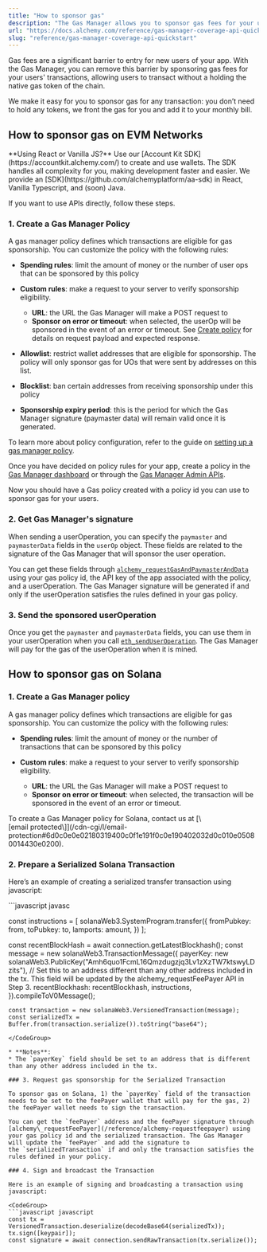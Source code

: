 ```yaml
---
title: "How to sponsor gas"
description: "The Gas Manager allows you to sponsor gas fees for your users on EVM networks and Solana, removing the biggest barrier to entry."
url: "https://docs.alchemy.com/reference/gas-manager-coverage-api-quickstart"
slug: "reference/gas-manager-coverage-api-quickstart"
---
```



Gas fees are a significant barrier to entry for new users of your app. With the Gas Manager, you can remove this barrier by sponsoring gas fees for your users' transactions, allowing users to transact without a holding the native gas token of the chain.

We make it easy for you to sponsor gas for any transaction: you don’t need to hold any tokens, we front the gas for you and add it to your monthly bill.

## How to sponsor gas on EVM Networks

<Info>
  **Using React or Vanilla JS?** Use our [Account Kit SDK](https://accountkit.alchemy.com/) to create and use wallets. The SDK handles all complexity for you, making development faster and easier. We provide an [SDK](https://github.com/alchemyplatform/aa-sdk) in React, Vanilla Typescript, and (soon) Java.
</Info>

If you want to use APIs directly, follow these steps.

### 1. Create a Gas Manager Policy

A gas manager policy defines which transactions are eligible for gas sponsorship. You can customize the policy with the following rules:

* **Spending rules**: limit the amount of money or the number of user ops that can be sponsored by this policy

* **Custom rules**: make a request to your server to verify sponsorship eligibility.

  * **URL**: the URL the Gas Manager will make a POST request to
  * **Sponsor on error or timeout**: when selected, the userOp will be sponsored in the event of an error or timeout. See [Create policy](create-policy) for details on request payload and expected response.

* **Allowlist**: restrict wallet addresses that are eligible for sponsorship. The policy will only sponsor gas for UOs that were sent by addresses on this list.

* **Blocklist**: ban certain addresses from receiving sponsorship under this policy

* **Sponsorship expiry period**: this is the period for which the Gas Manager signature (paymaster data) will remain valid once it is generated.

To learn more about policy configuration, refer to the guide on [setting up a gas manager policy](/docs/setup-a-gas-manager-policy).

Once you have decided on policy rules for your app, create a policy in the [Gas Manager dashboard](https://dashboard.alchemy.com/gas-manager/policy/create/?a=api-docs) or through the [Gas Manager Admin APIs](/reference/create-policy).

Now you should have a Gas policy created with a policy id you can use to sponsor gas for your users.

### 2. Get Gas Manager's signature

When sending a userOperation, you can specify the `paymaster` and `paymasterData` fields in the `userOp` object. These fields are related to the signature of the Gas Manager that will sponsor the user operation.

You can get these fields through [`alchemy_requestGasAndPaymasterAndData`](/reference/alchemy-requestgasandpaymasteranddata) using your gas policy id, the API key of the app associated with the policy, and a userOperation. The Gas Manager signature will be generated if and only if the userOperation satisfies the rules defined in your gas policy.

### 3. Send the sponsored userOperation

Once you get the `paymaster` and `paymasterData` fields, you can use them in your userOperation when you call [`eth_sendUserOperation`](/reference/eth-senduseroperation). The Gas Manager will pay for the gas of the userOperation when it is mined.

## How to sponsor gas on Solana

### 1. Create a Gas Manager policy

A gas manager policy defines which transactions are eligible for gas sponsorship. You can customize the policy with the following rules:

* **Spending rules**: limit the amount of money or the number of transactions that can be sponsored by this policy

* **Custom rules**: make a request to your server to verify sponsorship eligibility.

  * **URL**: the URL the Gas Manager will make a POST request to
  * **Sponsor on error or timeout**: when selected, the transaction will be sponsored in the event of an error or timeout.

<Info>
  To create a Gas Manager policy for Solana, contact us at [\[email protected\]](/cdn-cgi/l/email-protection#6d0c0e0e02180319400c0f1e191f0c0e190402032d0c010e05080014430e0200).
</Info>

### 2. Prepare a Serialized Solana Transaction

Here’s an example of creating a serialized transfer transaction using javascript:

<CodeGroup>
  ```javascript javasc

  const instructions = [
      solanaWeb3.SystemProgram.transfer({
        fromPubkey: from,
        toPubkey: to,
        lamports: amount,
      })
    ];

  const recentBlockHash = await connection.getLatestBlockhash();
    const message = new solanaWeb3.TransactionMessage({
      payerKey: new solanaWeb3.PublicKey("Amh6quo1FcmL16Qmzdugzjq3Lv1zXzTW7ktswyLDzits"), // Set this to an address different than any other address included in the tx. This field will be updated by the alchemy_requestFeePayer API in Step 3. 
      recentBlockhash: recentBlockhash,
      instructions,
    }).compileToV0Message();

    const transaction = new solanaWeb3.VersionedTransaction(message);
    const serializedTx = Buffer.from(transaction.serialize()).toString("base64");
  ```
</CodeGroup>

* **Notes**:
  * The `payerKey` field should be set to an address that is different than any other address included in the tx.

### 3. Request gas sponsorship for the Serialized Transaction

To sponsor gas on Solana, 1) the `payerKey` field of the transaction needs to be set to the feePayer wallet that will pay for the gas, 2) the feePayer wallet needs to sign the transaction.

You can get the `feePayer` address and the feePayer signature through [alchemy\_requestFeePayer](/reference/alchemy-requestfeepayer) using your gas policy id and the serialized transaction. The Gas Manager will update the `feePayer` and add the signature to the `serializedTransaction` if and only the transaction satisfies the rules defined in your policy.

### 4. Sign and broadcast the Transaction

Here is an example of signing and broadcasting a transaction using javascript:

<CodeGroup>
  ```javascript javascript
  const tx = VersionedTransaction.deserialize(decodeBase64(serializedTx));
  tx.sign([keypair]);
  const signature = await connection.sendRawTransaction(tx.serialize());
  ```
</CodeGroup>
